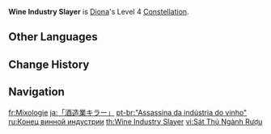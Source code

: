 {{Constellation Infobox
|image       = Constellation Wine Industry Slayer.png
|description = Within the radius of [[Signature Mix]], Diona's charge time for [[Kätzlein Style|aimed shots]] is reduced by 60%
|level       = 4
|character   = Diona
|utility1    = Charged Attack
}}
'''Wine Industry Slayer''' is [[Diona]]'s Level 4 [[Constellation]].

==Other Languages==
{{Other Languages
|en      = Wine Industry Slayer
|zhs     = 「酒业杀手」
|zhs_rm  = "Jiǔ yè shāshǒu"
|zht     = 「酒業殺手」
|zht_rm  = "Jiǔ yè shāshǒu"
|zh_tl   = Killer of the Wine Industry
|ja      = 「酒造業キラー」
|ja_rm   = "Shuzougyou Kiraa"
|ja_tl   = "Brewing Industry Killer"
|ko      = 주류업 킬러
|ko_tl   = Liquor Industry Killer
|es      = Asesina de la industria vitivinícola
|es_tl   = Killer of the Viticulture Industry
|fr      = Mixologie
|fr_tl   = Mixology
|ru      = Конец винной индустрии
|ru_tl   = End of Wine Industry
|th      = Wine Industry Slayer
|vi      = [Sát Thủ Ngành Rượu]
|vi_tl   = Wine Industry Killer
|de      = „Schrecken der Getränkewirtschaft“
|de_tl   = "Terror of the Beverage Industry"
|id      = Wine Industry Slayer
|pt      = "Assassina da indústria do vinho"
|pt_tl   = "Assassin of the Wine Industry"
|tr      = Şarap Endüstrisi Katili
|tr_tl   = Wine Industry Slayer
|it      = Assassina dell'industria del vino
|it_tl   = Wine Industry's Assassin
}}

==Change History==
{{Change History|1.1}}

==Navigation==
{{Talent Navbox|Diona}}

[[fr:Mixologie]]
[[ja:「酒造業キラー」]]
[[pt-br:"Assassina da indústria do vinho"]]
[[ru:Конец винной индустрии]]
[[th:Wine Industry Slayer]]
[[vi:Sát Thủ Ngành Rượu]]